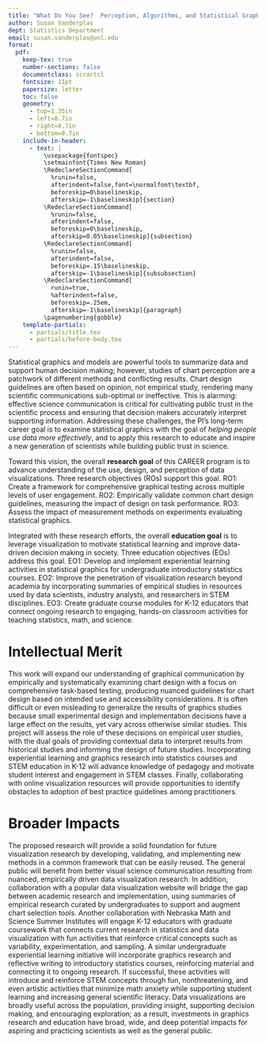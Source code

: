 ```yaml
---
title: "What Do You See?  Perception, Algorithms, and Statistical Graphics"
author: Susan Vanderplas
dept: Statistics Department
email: susan.vanderplas@unl.edu
format: 
  pdf:
    keep-tex: true
    number-sections: false
    documentclass: scrartcl
    fontsize: 11pt
    papersize: letter
    toc: false
    geometry:
      - top=1.35in
      - left=0.7in
      - right=0.7in
      - bottom=0.7in
    include-in-header:
      - text: |
          \usepackage{fontspec}
          \setmainfont{Times New Roman}
          \RedeclareSectionCommand[
            %runin=false,
            afterindent=false,font=\normalfont\textbf,
            beforeskip=0\baselineskip,
            afterskip=-1\baselineskip]{section}
          \RedeclareSectionCommand[
            %runin=false,
            afterindent=false,
            beforeskip=0\baselineskip,
            afterskip=0.05\baselineskip]{subsection}
          \RedeclareSectionCommand[
            %runin=false,
            afterindent=false,
            beforeskip=.15\baselineskip,
            afterskip=-1\baselineskip]{subsubsection}
          \RedeclareSectionCommand[
            runin=true,
            %afterindent=false,
            beforeskip=.25em,
            afterskip=-1\baselineskip]{paragraph}
          \pagenumbering{gobble}
    template-partials:
      - partials/title.tex
      - partials/before-body.tex
---
```


<!-- What is the need or opportunity your work will address? What current approaches/methods are used, and how are these current approaches limited/insufficient?  -->
<!-- In the context of the need for your work described above, what is your long-term career goal in terms of both research and education?  -->

Statistical graphics and models are powerful tools to summarize data and support human decision making; however, studies of chart perception are a patchwork of different methods and conflicting results.
Chart design guidelines are often based on opinion, not empirical study, rendering many scientific communications sub-optimal or ineffective.
This is alarming: effective science communication is critical for cultivating public trust in the scientific process and ensuring that decision makers accurately interpret supporting information. 
Addressing these challenges, the PI's long-term career goal is to examine statistical graphics with the goal of *helping people use data more effectively*, and to apply this research to educate and inspire a new generation of scientists while building public trust in science. 

<!-- Toward that long-term goal, what is the overall research goal of the five-year CAREER program? What are the research objectives that will be completed in pursuit of this goal?  -->

Toward this vision, the overall **research goal** of this CAREER program is to advance understanding of the use, design, and perception of data visualizations. Three research objectives (ROs) support this goal.
RO1: Create a framework for comprehensive graphical testing across multiple levels of user engagement.
RO2: Empirically validate common chart design guidelines, measuring the impact of design on task performance.
RO3: Assess the impact of measurement methods on experiments evaluating statistical graphics.

<!-- What is the overall education goal of the five-year CAREER program? What are the education objectives that will be completed in pursuit of this goal?  -->
Integrated with these research efforts, the overall **education goal** is to leverage visualization to motivate statistical learning and improve data-driven decision making in society. Three education objectives (EOs) address this goal.
EO1: Develop and implement experiential learning activities in statistical graphics for undergraduate introductory statistics courses.
EO2: Improve the penetration of visualization research beyond academia by incorporating summaries of empirical studies in resources used by data scientists, industry analysts, and researchers in STEM disciplines.
EO3: Create graduate course modules for K-12 educators that connect ongoing research to engaging, hands-on classroom activities for teaching statistics, math, and science.

<!-- EO2: Create and implement open educational resources (OER) to promote reproducible science, responsible machine learning, and open-source software development in statistical programming courses. -->
<!-- EO3: Educate and engage with members of the legal system (lawyers and law students, judges, and forensic scientists) and the general public to promote the importance of statistics, scientific validity, and open, reproducible scientific methods.  -->

# Intellectual Merit

<!-- Describe the potential of the proposed activity to advance knowledge. What is novel in the proposed approach? What knowledge will be advanced, and how will this new knowledge inform future work in your field and other fields? -->

This work will expand our understanding of graphical communication by empirically and systematically examining chart design with a focus on comprehensive task-based testing, producing nuanced guidelines for chart design based on intended use and accessibility considerations. 
<!-- In addition, this work will specifically include studies assessing the role of disabilities (visual and cognitive) on the use, design, and testing of charts in order to ensure that the developed guidelines prioritize accessibility. -->
<!-- Systematic studies that examine both individuals with identified disabilities and wider populations will facilitate population level comparison of study results, but we expect that the study results will also be of interest to university disability services offices, math educators, and may also inform more general guidelines for visualization accessibility.  -->
It is often difficult or even misleading to generalize the results of graphics studies because small experimental design and implementation decisions have a large effect on the results, yet vary across otherwise similar studies. 
This project will assess the role of these decisions on empirical user studies, with the dual goals of providing contextual data to interpret results from historical studies and informing the design of future studies. 
Incorporating experiential learning and graphics research into statistics courses and STEM education in K-12 will advance knowledge of pedagogy and motivate student interest and engagement in STEM classes. 
Finally, collaborating with online visualization resources will provide opportunities to identify obstacles to adoption of best practice guidelines among practitioners.


# Broader Impacts

<!-- Describe the potential of the proposed activity to benefit society and contribute to the achievement of specific, desired societal outcomes. How might results of this work ultimately inform applications that benefit society?  -->
<!-- Graphics are powerful tools for science communication in part because they can be accessible, useful, and even beautiful to PhDs and politicians, journalists and the general public.  -->
The proposed research will provide a solid foundation for future visualization research by developing, validating, and implementing new methods in a common framework that can be easily reused.
The general public will benefit from better visual science communication resulting from nuanced, empirically driven data visualization research. 
In addition, collaboration with a popular data visualization website will bridge the gap between academic research and implementation, using summaries of empirical research curated by undergraduates to support and augment chart selection tools. 
Another collaboration with Nebraska Math and Science Summer Institutes will engage K-12 educators with graduate coursework that connects current research in statistics and data visualization with fun activities that reinforce critical concepts such as variability, experimentation, and sampling. 
A similar undergraduate experiential learning initiative will incorporate graphics research and reflective writing to introductory statistics courses, reinforcing material and connecting it to ongoing research.
If successful, these activities will introduce and reinforce STEM concepts through fun, nonthreatening, and even artistic activities that minimize math anxiety while supporting student learning and increasing general scientific literacy.
Data visualizations are broadly useful across the population, providing insight, supporting decision making, and encouraging exploration; as a result, investments in graphics research and education have broad, wide, and deep potential impacts for aspiring and practicing scientists as well as the general public.
